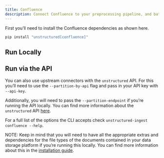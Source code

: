 ```yaml
---
title: Confluence
description: Connect Confluence to your preprocessing pipeline, and batch process all your documents using `unstructured-ingest` to store structured outputs locally on your filesystem.
---
```


First you’ll need to install the Confluence dependencies as shown here.

```bash
pip install "unstructured[confluence]"

```


## Run Locally


<CodeGroup>

  <ConfluenceSh />

  <ConfluencePy />

</CodeGroup>


## Run via the API

You can also use upstream connectors with the `unstructured` API. For this you’ll need to use the `--partition-by-api` flag and pass in your API key with `--api-key`.


<CodeGroup>

  <ConfluenceAPISh />

  <ConfluenceAPIPy />

</CodeGroup>

Additionally, you will need to pass the `--partition-endpoint` if you’re running the API locally. You can find more information about the `unstructured` API [here](https://github.com/Unstructured-IO/unstructured-api).

For a full list of the options the CLI accepts check `unstructured-ingest confluence --help`.

NOTE: Keep in mind that you will need to have all the appropriate extras and dependencies for the file types of the documents contained in your data storage platform if you’re running this locally. You can find more information about this in the [installation guide](/open-source/installation/overview).